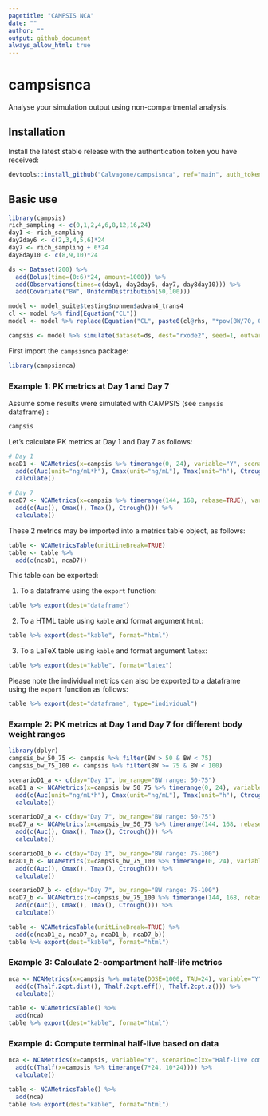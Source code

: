 ```yaml
---
pagetitle: "CAMPSIS NCA"
date: ""
author: ""
output: github_document
always_allow_html: true
---
```


# campsisnca
Analyse your simulation output using non-compartmental analysis.

## Installation
Install the latest stable release with the authentication token you have received:
  
```r
devtools::install_github("Calvagone/campsisnca", ref="main", auth_token="AUTH_TOKEN", force=TRUE)
```

## Basic use

```r
library(campsis)
rich_sampling <- c(0,1,2,4,6,8,12,16,24)
day1 <- rich_sampling
day2day6 <- c(2,3,4,5,6)*24
day7 <- rich_sampling + 6*24
day8day10 <- c(8,9,10)*24

ds <- Dataset(200) %>%
  add(Bolus(time=(0:6)*24, amount=1000)) %>%
  add(Observations(times=c(day1, day2day6, day7, day8day10))) %>%
  add(Covariate("BW", UniformDistribution(50,100)))

model <- model_suite$testing$nonmem$advan4_trans4
cl <- model %>% find(Equation("CL"))
model <- model %>% replace(Equation("CL", paste0(cl@rhs, "*pow(BW/70, 0.75)")))

campsis <- model %>% simulate(dataset=ds, dest="rxode2", seed=1, outvars="BW")
```

First import the `campsisnca` package:

```r
library(campsisnca)
```

### Example 1: PK metrics at Day 1 and Day 7

Assume some results were simulated with CAMPSIS (see `campsis` dataframe) :

```r
campsis
```

Let's calculate PK metrics at Day 1 and Day 7 as follows:

```r
# Day 1
ncaD1 <- NCAMetrics(x=campsis %>% timerange(0, 24), variable="Y", scenario=c(day="Day 1")) %>%
  add(c(Auc(unit="ng/mL*h"), Cmax(unit="ng/mL"), Tmax(unit="h"), Ctrough(unit="ng/mL"))) %>%
  calculate()

# Day 7 
ncaD7 <- NCAMetrics(x=campsis %>% timerange(144, 168, rebase=TRUE), variable="Y", scenario=c(day="Day 7")) %>%
  add(c(Auc(), Cmax(), Tmax(), Ctrough())) %>%
  calculate()
```

These 2 metrics may be imported into a metrics table object, as follows:

```r
table <- NCAMetricsTable(unitLineBreak=TRUE)  
table <- table %>%
  add(c(ncaD1, ncaD7))
```

This table can be exported:

1. To a dataframe using the `export` function:

```r
table %>% export(dest="dataframe")
```

2. To a HTML table using `kable` and format argument `html`:

```r
table %>% export(dest="kable", format="html")
```

3. To a LaTeX table using `kable` and format argument `latex`:

```r
table %>% export(dest="kable", format="latex")
```

Please note the individual metrics can also be exported to  a dataframe using the `export` function as follows:

```r
table %>% export(dest="dataframe", type="individual")
```

### Example 2: PK metrics at Day 1 and Day 7 for different body weight ranges

```r
library(dplyr)
campsis_bw_50_75 <- campsis %>% filter(BW > 50 & BW < 75)
campsis_bw_75_100 <- campsis %>% filter(BW >= 75 & BW < 100)

scenarioD1_a <- c(day="Day 1", bw_range="BW range: 50-75")
ncaD1_a <- NCAMetrics(x=campsis_bw_50_75 %>% timerange(0, 24), variable="Y", scenario=scenarioD1_a) %>% 
  add(c(Auc(unit="ng/mL*h"), Cmax(unit="ng/mL"), Tmax(unit="h"), Ctrough(unit="ng/mL"))) %>%
  calculate()

scenarioD7_a <- c(day="Day 7", bw_range="BW range: 50-75")
ncaD7_a <- NCAMetrics(x=campsis_bw_50_75 %>% timerange(144, 168, rebase=T), variable="Y", scenario=scenarioD7_a) %>%
  add(c(Auc(), Cmax(), Tmax(), Ctrough())) %>%
  calculate()

scenarioD1_b <- c(day="Day 1", bw_range="BW range: 75-100")
ncaD1_b <- NCAMetrics(x=campsis_bw_75_100 %>% timerange(0, 24), variable="Y", scenario=scenarioD1_b) %>%
  add(c(Auc(), Cmax(), Tmax(), Ctrough())) %>%
  calculate()

scenarioD7_b <- c(day="Day 7", bw_range="BW range: 75-100")
ncaD7_b <- NCAMetrics(x=campsis_bw_75_100 %>% timerange(144, 168, rebase=T), variable="Y", scenario=scenarioD7_b) %>%
  add(c(Auc(), Cmax(), Tmax(), Ctrough())) %>%
  calculate()

table <- NCAMetricsTable(unitLineBreak=TRUE) %>%
  add(c(ncaD1_a, ncaD7_a, ncaD1_b, ncaD7_b))
table %>% export(dest="kable", format="html")
```

### Example 3: Calculate 2-compartment half-life metrics

```r
nca <- NCAMetrics(x=campsis %>% mutate(DOSE=1000, TAU=24), variable="Y", scenario=c(xx="Theoritical half-lives")) %>%
  add(c(Thalf.2cpt.dist(), Thalf.2cpt.eff(), Thalf.2cpt.z())) %>%
  calculate()

table <- NCAMetricsTable() %>%
  add(nca)
table %>% export(dest="kable", format="html")
```

### Example 4: Compute terminal half-live based on data

```r
nca <- NCAMetrics(x=campsis, variable="Y", scenario=c(xx="Half-live computed on data")) %>%
  add(c(Thalf(x=campsis %>% timerange(7*24, 10*24)))) %>%
  calculate()

table <- NCAMetricsTable() %>%
  add(nca)
table %>% export(dest="kable", format="html")
```
